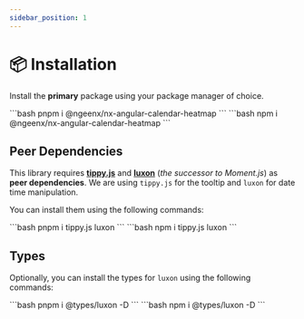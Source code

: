 ```yaml
---
sidebar_position: 1
---
```



# 📦 Installation

Install the **primary** package using your package manager of choice.

<Tabs>
  <TabItem value="pnpm" label="PNPM" default>
    ```bash
pnpm i @ngeenx/nx-angular-calendar-heatmap
    ```
  </TabItem>
  <TabItem value="npm" label="NPM">
    ```bash
npm i @ngeenx/nx-angular-calendar-heatmap
    ```
  </TabItem>
</Tabs>

## Peer Dependencies

This library requires **[tippy.js](https://atomiks.github.io/tippyjs/)** and **[luxon](https://moment.github.io/luxon/#/)** (*the successor to Moment.js*) as **peer dependencies**. We are using `tippy.js` for the tooltip and `luxon` for date time manipulation.

You can install them using the following commands:

<Tabs>
  <TabItem value="pnpm" label="PNPM" default>
    ```bash
pnpm i tippy.js luxon
    ```
  </TabItem>
  <TabItem value="npm" label="NPM">
    ```bash
npm i tippy.js luxon
    ```
  </TabItem>
</Tabs>

## Types

Optionally, you can install the types for `luxon` using the following commands:

<Tabs>
  <TabItem value="pnpm" label="PNPM" default>
    ```bash
pnpm i @types/luxon -D
    ```
  </TabItem>
  <TabItem value="npm" label="NPM">
    ```bash
npm i @types/luxon -D
    ```
  </TabItem>
</Tabs>
